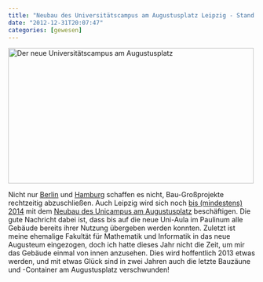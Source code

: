 ```yaml
---
title: "Neubau des Universitätscampus am Augustusplatz Leipzig - Stand 2012"
date: "2012-12-31T20:07:47"
categories: [gewesen]
---
```


<a href="leipzig2012.jpg" rel="lightbox"><img src="leipzig2012_klein.jpg" alt="Der neue Universitätscampus am Augustusplatz" width="500" height="276" /></a>

Nicht nur [Berlin](http://de.wikipedia.org/wiki/Flughafen_Berlin_Brandenburg#Kosten.2C_Finanzierung_und_Verz.C3.B6gerungen) und [Hamburg](http://de.wikipedia.org/wiki/Elbphilharmonie#2007_bis_2012:_Bau) schaffen es nicht, Bau-Großprojekte rechtzeitig abzuschließen. Auch Leipzig wird sich noch [bis (mindestens) 2014](http://www.student-leipzig.de/artikel/die-unendliche-baustelle) mit dem [Neubau des Unicampus am Augustusplatz](http://www.zv.uni-leipzig.de/universitaet/profil/entwicklungen/baugeschehen/der-campus-in-der-uebersicht.html) beschäftigen. Die gute Nachricht dabei ist, dass bis auf die neue Uni-Aula im Paulinum alle Gebäude bereits ihrer Nutzung übergeben werden konnten. Zuletzt ist meine ehemalige Fakultät für Mathematik und Informatik in das neue Augusteum eingezogen, doch ich hatte dieses Jahr nicht die Zeit, um mir das Gebäude einmal von innen anzusehen. Dies wird hoffentlich 2013 etwas werden, und mit etwas Glück sind in zwei Jahren auch die letzte Bauzäune und -Container am Augustusplatz verschwunden!
